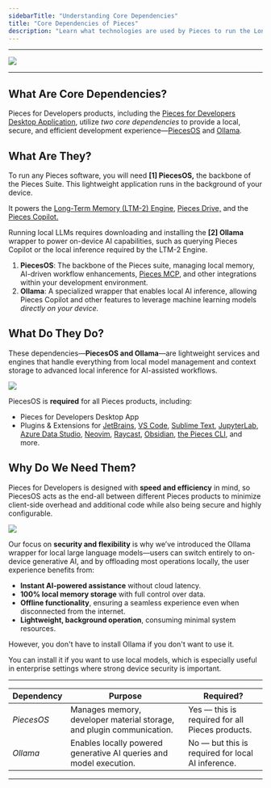 ```yaml
---
sidebarTitle: "Understanding Core Dependencies"
title: "Core Dependencies of Pieces"
description: "Learn what technologies are used by Pieces to run the Long-Term Memory Engine (LTM-2.5) and support locally-hosted Large Language Models (LLMs). "
---
```


---

![](https://storage.googleapis.com/hashnode_product_documentation_assets/core_dependencies_assets/figma_mockups/core_dependencies.png)

---

## What Are Core Dependencies?

Pieces for Developers products, including the [Pieces for Developers Desktop Application](https://docs.pieces.app/products/desktop), utilize _two core dependencies_ to provide a local, secure, and efficient development experience—[PiecesOS](https://docs.pieces.app/products/core-dependencies/pieces-os) and [Ollama](https://docs.pieces.app/products/core-dependencies/ollama).

## What Are They?

To run any Pieces software, you will need **[1] PiecesOS,** the backbone of the Pieces Suite. This lightweight application runs in the background of your device.

It powers the [Long-Term Memory (LTM-2) Engine](https://docs.pieces.app/products/core-dependencies/pieces-os#ltm-2), [Pieces Drive,](https://docs.pieces.app/products/desktop/drive) and the [Pieces Copilot.](https://docs.pieces.app/products/desktop/copilot)

Running local LLMs requires downloading and installing the **[2] Ollama** wrapper to power on-device AI capabilities, such as querying Pieces Copilot or the local inference required by the LTM-2 Engine.

1. **PiecesOS**: The backbone of the Pieces suite, managing local memory, AI-driven workflow enhancements, [Pieces MCP](https://docs.pieces.app/products/mcp/get-started), and other integrations within your development environment.
2. **Ollama**: A specialized wrapper that enables local AI inference, allowing Pieces Copilot and other features to leverage machine learning models _directly on your device._

## What Do They Do?

These dependencies—**PiecesOS and Ollama**—are lightweight services and engines that handle everything from local model management and context storage to advanced local inference for AI-assisted workflows.

![](https://storage.googleapis.com/hashnode_product_documentation_assets/core_dependencies_assets/figma_mockups/pfd_x_piecesos_and_ollama.png)

PiecesOS is **required** for all Pieces products, including:

- Pieces for Developers Desktop App
- Plugins & Extensions for [JetBrains](https://docs.pieces.app/products/extensions-plugins/jetbrains), [VS Code](https://docs.pieces.app/products/extensions-plugins/visual-studio-code), [Sublime Text](https://docs.pieces.app/products/extensions-plugins/sublime), [JupyterLab](https://docs.pieces.app/products/extensions-plugins/jupyterlab), [Azure Data Studio](https://docs.pieces.app/products/extensions-plugins/azure-data-studio), [Neovim](https://docs.pieces.app/products/extensions-plugins/neovim-plugin), [Raycast](https://docs.pieces.app/products/raycast), [Obsidian](https://docs.pieces.app/products/obsidian), [the Pieces CLI](https://docs.pieces.app/products/extensions-plugins/cli), and more.

## Why Do We Need Them?

Pieces for Developers is designed with **speed and efficiency** in mind, so PiecesOS acts as the end-all between different Pieces products to minimize client-side overhead and additional code while also being secure and highly configurable.

![](https://storage.googleapis.com/hashnode_product_documentation_assets/core_dependencies_assets/figma_mockups/performance_privacy_flexibility.png)

Our focus on **security and flexibility** is why we’ve introduced the Ollama wrapper for local large language models—users can switch entirely to on-device generative AI, and by offloading most operations locally, the user experience benefits from:

- **Instant AI-powered assistance** without cloud latency.
- **100% local memory storage** with full control over data.
- **Offline functionality**, ensuring a seamless experience even when disconnected from the internet.
- **Lightweight, background operation**, consuming minimal system resources.

However, you don't have to install Ollama if you don't want to use it.

You can install it if you want to use local models, which is especially useful in enterprise settings where strong device security is important.

---

| **Dependency** | **Purpose**                                                           | **Required?**                                     |
| -------------- | --------------------------------------------------------------------- | ------------------------------------------------- |
| _PiecesOS_     | Manages memory, developer material storage, and plugin communication. | Yes — this is required for all Pieces products.   |
| _Ollama_       | Enables locally powered generative AI queries and model execution.    | No — but this is required for local AI inference. |

---